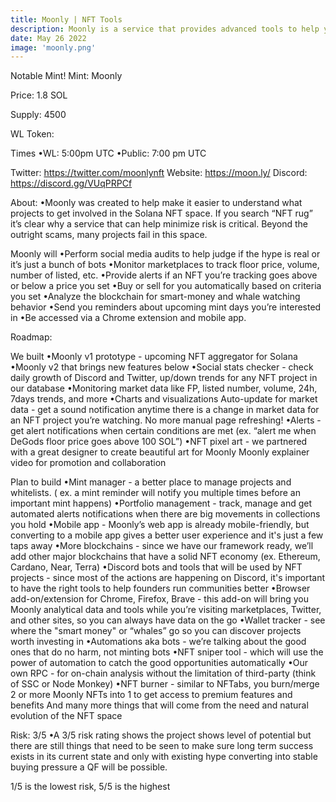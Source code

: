 ```yaml
---
title: Moonly | NFT Tools 
description: Moonly is a service that provides advanced tools to help you make informed decisions about your NFT investments. Moonly:👈
date: May 26 2022
image: 'moonly.png'
---
```




Notable Mint!
Mint:
Moonly

Price:
1.8 SOL

Supply: 4500

WL Token: 

Times
•WL: 5:00pm UTC
•Public: 7:00 pm UTC

Twitter: https://twitter.com/moonlynft
Website: https://moon.ly/
Discord: https://discord.gg/VUqPRPCf

About:
•Moonly was created to help make it easier to understand what projects to get involved in the Solana NFT space. If you search “NFT rug” it’s clear why a service that can help minimize risk is critical. Beyond the outright scams, many projects fail in this space.

Moonly will
•Perform social media audits to help judge if the hype is real or it’s just a bunch of bots
•Monitor marketplaces to track floor price, volume, number of listed, etc.
•Provide alerts if an NFT you’re tracking goes above or below a price you set
•Buy or sell for you automatically based on criteria you set
•Analyze the blockchain for smart-money and whale watching behavior
•Send you reminders about upcoming mint days you’re interested in
•Be accessed via a Chrome extension and mobile app.

Roadmap:

We built
•Moonly v1 prototype - upcoming NFT aggregator for Solana
•Moonly v2 that brings new features below 
•Social stats checker - check daily growth of Discord and Twitter, up/down trends for any NFT project in our database
•Monitoring market data like FP, listed number, volume, 24h, 7days trends, and more
•Charts and visualizations Auto-update for market data - get a sound notification anytime there is a change in market data for an NFT project you’re watching. No more manual page refreshing!
•Alerts - get alert notifications when certain conditions are met (ex. “alert me when DeGods floor price goes above 100 SOL”)
•NFT pixel art - we partnered with a great designer to create beautiful art for Moonly
Moonly explainer video for promotion and collaboration

Plan to build
•Mint manager - a better place to manage projects and whitelists. ( ex. a mint reminder will notify you multiple times before an important mint happens)
•Portfolio management - track, manage and get automated alerts notifications when there are big movements in collections you hold
•Mobile app - Moonly’s web app is already mobile-friendly, but converting to a mobile app gives a better user experience and it's just a few taps away
•More blockchains - since we have our framework ready, we’ll add other major blockchains that have a solid NFT economy (ex. Ethereum, Cardano, Near, Terra)
•Discord bots and tools that will be used by NFT projects - since most of the actions are happening on Discord, it's important to have the right tools to help founders run communities better
•Browser add-on/extension for Chrome, Firefox, Brave - this add-on will bring you Moonly analytical data and tools while you’re visiting marketplaces, Twitter, and other sites, so you can always have data on the go
•Wallet tracker - see where the "smart money" or “whales” go so you can discover projects worth investing in
•Automations aka bots  - we’re talking about the good ones that do no harm, not minting bots
•NFT sniper tool - which will use the power of automation to catch the good opportunities automatically
•Our own RPC - for on-chain analysis without the limitation of third-party (think of SSC or Node Monkey)
•NFT burner - similar to NFTabs, you burn/merge 2 or more Moonly NFTs into 1 to get access to premium features and benefits
And many more things that will come from the need and natural evolution of the NFT space

Risk: 3/5
•A 3/5 risk rating shows the project shows level of potential but there are still things that need to be seen to make sure long term success exists in its current state and only with existing hype converting into stable buying pressure a QF will be possible.

1/5 is the lowest risk, 5/5 is the highest
